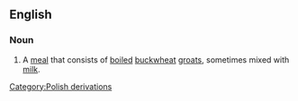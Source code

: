 ==English==
===Noun===
{{wikipedia}}
#A [[meal]] that consists of [[boil]]ed [[buckwheat]] [[groats]], sometimes mixed with [[milk]].
[[Category:Polish derivations]]